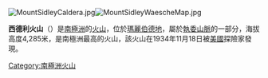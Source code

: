 [[Image:MountSidleyCaldera.jpg|right]][[Image:MountSidleyWaescheMap.jpg|thumb]]

'''西德利火山'''（{{lang-en|Mount Sidley}}）是[[南極洲|南極洲]]的[[火山|火山]]，位於[[瑪麗伯德地|瑪麗伯德地]]，屬於[[執委山脈|執委山脈]]的一部分，海拔高度4,285米，是南極洲最高的火山，該火山在1934年11月18日被[[美國|美國]]探險家發現。

{{DEFAULTSORT:Mount Sidley}}
[[Category:南極洲火山|Category:南極洲火山]]


{{MarieByrdLand-geo-stub}}